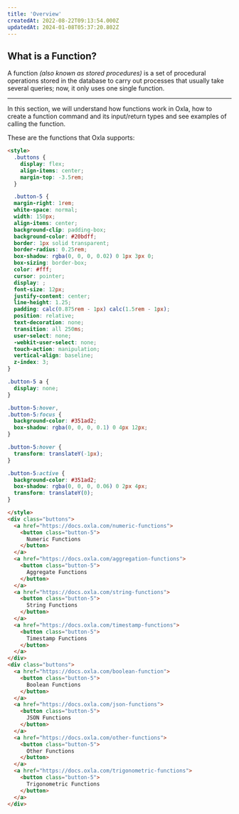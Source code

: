 ```yaml
---
title: 'Overview'
createdAt: 2022-08-22T09:13:54.000Z
updatedAt: 2024-01-08T05:37:20.802Z
---
```


## What is a Function?

A function *(also known as stored procedures)* is a set of procedural operations stored in the database to carry out processes that usually take several queries; now, it only uses one single function.

***

In this section, we will understand how functions work in Oxla, how to create a function command and its input/return types and see examples of calling the function.

These are the functions that Oxla supports:

```html
<style>
  .buttons {
    display: flex;
    align-items: center;
    margin-top: -3.5rem;
  }

  .button-5 {
  margin-right: 1rem;
  white-space: normal;
  width: 150px;
  align-items: center;
  background-clip: padding-box;
  background-color: #20bdff;
  border: 1px solid transparent;
  border-radius: 0.25rem;
  box-shadow: rgba(0, 0, 0, 0.02) 0 1px 3px 0;
  box-sizing: border-box;
  color: #fff;
  cursor: pointer;
  display: ;
  font-size: 12px;
  justify-content: center;
  line-height: 1.25;
  padding: calc(0.875rem - 1px) calc(1.5rem - 1px);
  position: relative;
  text-decoration: none;
  transition: all 250ms;
  user-select: none;
  -webkit-user-select: none;
  touch-action: manipulation;
  vertical-align: baseline;
  z-index: 3;
}

.button-5 a {
  display: none;
}

.button-5:hover,
.button-5:focus {
  background-color: #351ad2;
  box-shadow: rgba(0, 0, 0, 0.1) 0 4px 12px;
}

.button-5:hover {
  transform: translateY(-1px);
}

.button-5:active {
  background-color: #351ad2;
  box-shadow: rgba(0, 0, 0, 0.06) 0 2px 4px;
  transform: translateY(0);
}

</style>
<div class="buttons">
  <a href="https://docs.oxla.com/numeric-functions">
    <button class="button-5">
      Numeric Functions
    </button>
  </a>
  <a href="https://docs.oxla.com/aggregation-functions">
    <button class="button-5">
      Aggregate Functions
    </button>
  </a>
  <a href="https://docs.oxla.com/string-functions">
    <button class="button-5">
      String Functions
    </button>
  </a>
  <a href="https://docs.oxla.com/timestamp-functions">
    <button class="button-5">
      Timestamp Functions
    </button>
  </a>
</div>
<div class="buttons">
  <a href="https://docs.oxla.com/boolean-function">
    <button class="button-5">
      Boolean Functions
    </button>
  </a>
  <a href="https://docs.oxla.com/json-functions">
    <button class="button-5">
      JSON Functions
    </button>
  </a>
  <a href="https://docs.oxla.com/other-functions">
    <button class="button-5">
      Other Functions
    </button>
  </a>
  <a href="https://docs.oxla.com/trigonometric-functions">
    <button class="button-5">
      Trigonometric Functions
    </button>
  </a>
</div>
```


